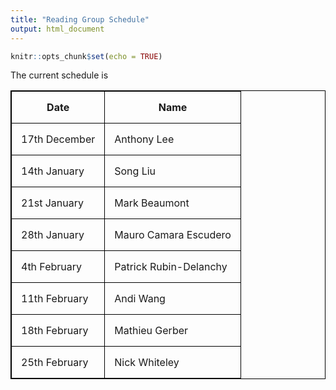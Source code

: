 ```yaml
---
title: "Reading Group Schedule"
output: html_document
---
```


```r
knitr::opts_chunk$set(echo = TRUE)
```

The current schedule is

<style>
table, th, td {
  border: 1px solid black;
  border-collapse: collapse;
}
th, td {
  padding: 15px;
}
</style>

<table>
  <tr>
    <th>Date</th>
    <th>Name</th>
  </tr>
  <tr>
    <td>17th December</td>
    <td>Anthony Lee</td>
  </tr>
  <tr>
    <td>14th January</td>
    <td>Song Liu</td>
  </tr>
  <tr>
    <td>21st January</td>
    <td>Mark Beaumont</td>
  </tr>
  <tr>
    <td>28th January</td>
    <td>Mauro Camara Escudero</td>
  </tr>
  <tr>
    <td>4th February</td>
    <td>Patrick Rubin-Delanchy</td>
  </tr>
  <tr>
    <td>11th February</td>
    <td>Andi Wang</td>
  </tr>
  <tr>
    <td>18th February</td>
    <td>Mathieu Gerber</td>
  </tr>
  <tr>
    <td>25th February</td>
    <td>Nick Whiteley</td>
  </tr>
</table>


